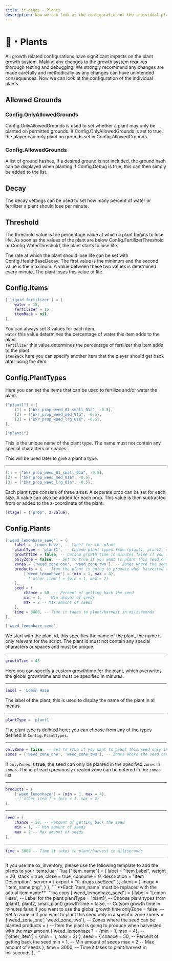 ```yaml
---
title: it-drugs - Plants
description: Now we can look at the configuration of the individual plants.
---
```




# 🌱・Plants
<Callout type="warning">
  All growth related configurations have significant impacts on the plant growth system. 
  Making any changes to the growth system requires thorough testing and debugging. 
  We strongly recommend any changes are made carefully and methodically as any changes can have unintended consequences.
</Callout>
Now we can look at the configuration of the individual plants.

## Allowed Grounds
### Config.OnlyAllowedGrounds

Config.OnlyAllowedGrounds is used to set whether a plant may only be planted on permitted grounds. 
If Config.OnlyAllowedGrounds is set to true, the player can only plant on grounds set in Config.AllowedGrounds.

### Config.AllowedGrounds
A list of ground hashes, if a desired ground is not included, the ground hash can be displayed when planting if Config.Debug is true, this can then simply be added to the list.

## Decay
The decay settings can be used to set how many percent of water or fertilizer a plant should lose per minute.

## Threshold
The threshold value is the percentage value at which a plant begins to lose life. 
As soon as the values of the plant are below Config.FertilizerThreshold or Config.WaterThreshold, the plant starts to lose life.

The rate at which the plant should lose life can be set with Config.HealthBaseDecay. 
The first value is the minimum and the second value is the maximum. 
A value between these two values is determined every minute. The plant loses this value of life.

## Config.Items
```lua
['liquid_fertilizer'] = {
    water = 15,
    fertilizer = 15,
    itemBack = nil,
},
```
You can always set 3 values for each item.\
`water` this value determines the percentage of water this item adds to the plant. \
`fertilizer` this value determines the percentage of fertilizer this item adds to the plant. \
`itemBack` here you can specify another item that the player should get back after using the item.

## Config.PlantTypes
Here you can set the items that can be used to fertilize and/or water the plant.

```lua
["plant1"] = {
    [1] = {"bkr_prop_weed_01_small_01a", -0.5},
    [2] = {"bkr_prop_weed_med_01a", -0.5},
    [3] = {"bkr_prop_weed_lrg_01a", -0.5},
},
```
```lua
["plant1"]
```
This is the unique name of the plant type. The name must not contain any special characters or spaces. 

This will be used later to give a plant a type.

---

```lua
[1] = {"bkr_prop_weed_01_small_01a", -0.5},
[2] = {"bkr_prop_weed_med_01a", -0.5},
[3] = {"bkr_prop_weed_lrg_01a", -0.5},
```
Each plant type consists of three sizes. 
A separate prop can be set for each size. 
A value can also be added for each prop. 
This value is then subtracted from or added to the z-coordinate of the plant.

```lua
[stage] = {"prop", z-value},
```

## Config.Plants
```lua
['weed_lemonhaze_seed'] = {
    label = 'Lemon Haze', -- Label for the plant
    plantType = 'plant1', -- Choose plant types from (plant1, plant2, small_plant)
    growthTime = false, -- Cutsom growth time in minutes false if you want to use the global growth time
    onlyZone = false, -- Set to true if you want to plant this seed only in specific zones
    zones = {'weed_zone_one', 'weed_zone_two'}, -- Zones where the seed can be planted
    products = { -- Item the plant is going to produce when harvested with the max amount
        ['weed_lemonhaze'] = {min = 1, max = 4},  
        --['other_item'] = {min = 1, max = 2}
    },
    seed = {
        chance = 50, -- Percent of getting back the seed
        min = 1, -- Min amount of seeds
        max = 2 -- Max amount of seeds
    },
    time = 3000, -- Time it takes to plant/harvest in miliseconds
},
```
```lua
['weed_lemonhaze_seed']
```
We start with the plant id, this specifies the name of the plant, the name is only relevant for the script.
The plant id must not contain any special characters or spaces and must be unique.

---

```lua
growthTime = 45
```
Here you can specify a custom growthtime for the plant, which overwrites the global growthtime and must be specified in minutes.

---

```lua
label = 'Lemon Haze
```
The label of the plant, this is used to display the name of the plant in all menus.

---

```lua
plantType = 'plant1'
```
The plant type is defined here; you can choose from any of the types defined in `Config.PlantTypes`.

---

```lua
onlyZone = false, -- Set to true if you want to plant this seed only in specific zones
zones = {'weed_zone_one', 'weed_zone_two'}, -- Zones where the seed can be planted
```
If `onlyZones` is **true**, the seed can only be planted in the specified `zones` in `zones`. The id of each previously created zone can be entered in the `zones` list
<ExternLink 
  href="https://docs.it-scripts.com/it-drugs/adjustments/zones"
/>

---

```lua
products = {
    ['weed_lemonhaze'] = {min = 1, max = 4},
    --['other_item'] = {min = 1, max = 2}
},
```

---

```lua
seed = {
    chance = 50, -- Percent of getting back the seed
    min = 1, -- Min amount of seeds
    max = 2 -- Max amount of seeds
},
```

---

```lua
time = 3000 -- Time it takes to plant/harvest in miliseconds
```

---

<Callout type="warning">
If you use the ox_inventory, please use the following template to add the plants to your items.lua:
```lua
["item_name"] = {
		label = "Item Label",
		weight = 20,
		stack = true,
		close = true,
        consume = 0,
		description = "Item Description",
		server = {
			export = "it-drugs.useSeed"
		},
		client = {
			image = "item_name.png",
		}
	},
```
**Each `item_name` must be replaced with the actual item name**
</Callout>

<AccordionGroup>
  <Accordion title="Plant configuration template">
    ```lua copy
    ['weed_lemonhaze_seed'] = {
        label = 'Lemon Haze', -- Label for the plant
        plantType = 'plant1', -- Choose plant types from (plant1, plant2, small_plant)
        growthTime = false, -- Cutsom growth time in minutes false if you want to use the global growth time
        onlyZone = false, -- Set to zone id if you want to plant this seed only in a specific zone 
        zones = {'weed_zone_one', 'weed_zone_two'}, -- Zones where the seed can be planted
        products = { -- Item the plant is going to produce when harvested with the max amount
            ['weed_lemonhaze'] = {min = 1, max = 4},  
            --['other_item'] = {min = 1, max = 2}
        },
        seed = {
            chance = 50, -- Percent of getting back the seed
            min = 1, -- Min amount of seeds
            max = 2 -- Max amount of seeds
        },
        time = 3000, -- Time it takes to plant/harvest in miliseconds
    },
    ```
  </Accordion>
</AccordionGroup>

